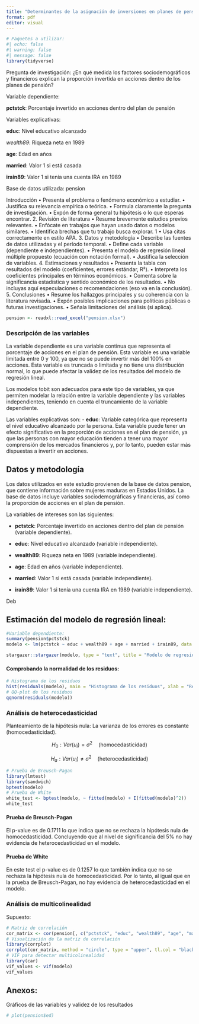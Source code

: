 ```yaml
---
title: "Determinantes de la asignación de inversiones en planes de pensión: evidencia de mujeres maduras en EE.UU."
format: pdf
editor: visual
---
```


```r
# Paquetes a utilizar:
#| echo: false
#| warning: false
#| message: false
library(tidyverse)

```

<!-- Información del estudio -->

Pregunta de investigación: ¿En qué medida los factores sociodemográficos y financieros explican la proporción invertida en acciones dentro de los planes de pensión?

Variable dependiente:

**pctstck**: Porcentaje invertido en acciones dentro del plan de pensión

Variables explicativas:

**educ**: Nivel educativo alcanzado

*wealth89*: Riqueza neta en 1989

**age**: Edad en años

**married**: Valor 1 si está casada

**irain89**: Valor 1 si tenía una cuenta IRA en 1989

Base de datos utilizada: pension

<!-- Lineamientps del análisis: -->

Introducción • Presenta el problema o fenómeno económico a estudiar. • Justifica su relevancia empírica o teórica. • Formula claramente la pregunta de investigación. • Expón de forma general tu hipótesis o lo que esperas encontrar. 2. Revisión de literatura • Resume brevemente estudios previos relevantes. • Enfócate en trabajos que hayan usado datos o modelos similares. • Identifica brechas que tu trabajo busca explorar. 1 • Usa citas correctamente en estilo APA. 3. Datos y metodología • Describe las fuentes de datos utilizadas y el período temporal. • Define cada variable (dependiente e independientes). • Presenta el modelo de regresión lineal múltiple propuesto (ecuación con notación formal). • Justifica la selección de variables. 4. Estimaciones y resultados • Presenta la tabla con resultados del modelo (coeficientes, errores estándar, R²). • Interpreta los coeficientes principales en términos económicos. • Comenta sobre la significancia estadística y sentido económico de los resultados. • No incluyas aquí especulaciones o recomendaciones (eso va en la conclusión). 5. Conclusiones • Resume los hallazgos principales y su coherencia con la literatura revisada. • Expón posibles implicaciones para políticas públicas o futuras investigaciones. • Señala limitaciones del análisis (si aplica).

<!-- Fin de lineamientos -->

```r
pension <- readxl::read_excel("pension.xlsx")
```

### Descripción de las variables

La variable dependiente es una variable continua que representa el porcentaje de acciones en el plan de pensión. Esta variable es una variable limitada entre 0 y 100, ya que no se puede invertir más del 100% en acciones. Esta variable es truncada o limitada y no tiene una distribución normal, lo que puede afectar la validez de los resultados del modelo de regresión lineal.

Los modelos tobit son adecuados para este tipo de variables, ya que permiten modelar la relación entre la variable dependiente y las variables independientes, teniendo en cuenta el truncamiento de la variable dependiente.

Las variables explicativas son: - **educ**: Variable categórica que representa el nivel educativo alcanzado por la persona. Esta variable puede tener un efecto significativo en la proporción de acciones en el plan de pensión, ya que las personas con mayor educación tienden a tener una mayor comprensión de los mercados financieros y, por lo tanto, pueden estar más dispuestas a invertir en acciones.

## Datos y metodología

Los datos utilizados en este estudio provienen de la base de datos pension, que contiene información sobre mujeres maduras en Estados Unidos. La base de datos incluye variables sociodemográficas y financieras, así como la proporción de acciones en el plan de pensión.

La variables de intereses son las siguientes:

-   **pctstck**: Porcentaje invertido en acciones dentro del plan de pensión (variable dependiente).

-   **educ**: Nivel educativo alcanzado (variable independiente).

-   **wealth89**: Riqueza neta en 1989 (variable independiente).

-   **age**: Edad en años (variable independiente).

-   **married**: Valor 1 si está casada (variable independiente).

-   **irain89**: Valor 1 si tenía una cuenta IRA en 1989 (variable independiente).

Deb

## Estimación del modelo de regresión lineal:

```r
#Variable dependiente:
summary(pension$pctstck)
modelo <- lm(pctstck ~ educ + wealth89 + age + married + irain89, data = pension)

stargazer::stargazer(modelo, type = "text", title = "Modelo de regresión lineal para pctstck")
```

#### Comprobando la normalidad de los residuos:

```r
# Histograma de los residuos
hist(residuals(modelo), main = "Histograma de los residuos", xlab = "Residuos", breaks = 20)
# QQ-plot de los residuos
qqnorm(residuals(modelo))
```

### Análisis de heterocedasticidad

Planteamiento de la hipótesis nula: La varianza de los errores es constante (homocedasticidad).

$$
H_0: Var(u_i) = σ^2 \quad \text{(homocedasticidad)}
$$

$$
H_a: Var(u_i) \neq σ^2 \quad \text{(heterocedasticidad)}
$$

```r
# Prueba de Breusch-Pagan
library(lmtest)
library(sandwich)
bptest(modelo)
# Prueba de White
white_test <- bptest(modelo, ~ fitted(modelo) + I(fitted(modelo)^2))
white_test
```

#### Prueba de Breusch-Pagan

El p-value es de 0.1711 lo que indica que no se rechaza la hipótesis nula de homocedasticidad. Concluyendo que al nivel de significancia del 5% no hay evidencia de heterocedasticidad en el modelo.

#### Prueba de White

En este test el p-value es de 0.1257 lo que también indica que no se rechaza la hipótesis nula de homocedasticidad. Por lo tanto, al igual que en la prueba de Breusch-Pagan, no hay evidencia de heterocedasticidad en el modelo.

### Análisis de multicolinealidad

Supuesto:

```r
# Matriz de correlación
cor_matrix <- cor(pension[, c("pctstck", "educ", "wealth89", "age", "married", "irain89")], use = "complete.obs")
# Visualización de la matriz de correlación
library(corrplot)
corrplot(cor_matrix, method = "circle", type = "upper", tl.col = "black", tl.srt = 45)
# VIF para detectar multicolinealidad
library(car)
vif_values <- vif(modelo)
vif_values
```

## Anexos:

Gráficos de las variables y validez de los resultados

```r
# plot(pension$ed)

```
